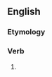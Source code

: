 ==English==

===Etymology===
{{suffix|en|sell|eth}}

===Verb===
{{head|en|verb form}}

# {{en-archaic third-person singular of|sell}}